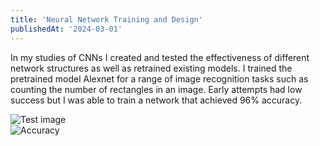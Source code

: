 ```yaml
---
title: 'Neural Network Training and Design'
publishedAt: '2024-03-01'
---
```


In my studies of CNNs I created and tested the effectiveness of different network structures as well as retrained existing models. 
I trained the pretrained model Alexnet for a range of image recognition tasks such as counting the number of rectangles in an image.
Early attempts had low success but I was able to train a network that achieved 96% accuracy.

<div className="flex">
  <div className="mr-4">
    <Image
      src="/10.png"
      alt="Test image"
      width={300}
      height={200}
      objectFit="cover"
    />
  </div>
  <div>
    <Image
      src="/ml2.png"
      alt="Accuracy"
      width={300}
      height={200}
      objectFit="cover"
    />
  </div>
</div>
